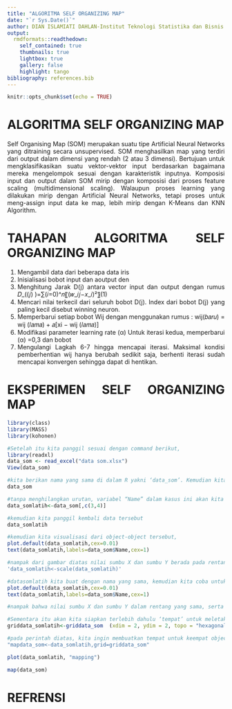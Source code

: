 ```yaml
---
title: "ALGORITMA SELF ORGANIZING MAP"
date: "`r Sys.Date()`"
author: DIAN ISLAMIATI DAHLAN-Institut Teknologi Statistika dan Bisnis Muhammadiyah
output:
  rmdformats::readthedown:
    self_contained: true
    thumbnails: true
    lightbox: true
    gallery: false
    highlight: tango
bibliography: references.bib
---
```


```{=html}
<style>
body{
text-align: justify}
</style>
```
```r
knitr::opts_chunk$set(echo = TRUE)
```
# ALGORITMA SELF ORGANIZING MAP


Self Organising Map (SOM) merupakan suatu tipe Artificial Neural Networks yang ditraining secara unsupervised. SOM menghasilkan map yang terdiri dari output dalam dimensi yang rendah (2 atau 3 dimensi). Bertujuan untuk mengklasifikasikan suatu vektor-vektor input berdasarkan bagaimana mereka mengelompok sesuai dengan karakteristik inputnya. Komposisi input dan output dalam SOM mirip dengan komposisi dari proses feature scaling (multidimensional scaling). Walaupun proses learning yang dilakukan mirip dengan Artificial Neural Networks, tetapi proses untuk meng-assign input data ke map, lebih mirip dengan K-Means dan KNN Algorithm.



# TAHAPAN ALGORITMA SELF ORGANIZING MAP


1. Mengambil data dari beberapa data iris
 2. Inisialisasi	bobot	input	dan	aoutput	den
 3. Menghitung	Jarak	D(j)	antara	vector	input	dan  output dengan rumus              𝐷_((𝑗) )=∑(𝑖=0)^𝑛〖(𝑤_𝑖𝑗−𝑥_𝑖)²〗(1)
 4. Mencari nilai terkecil dari seluruh bobot D(j). Index  dari bobot D(j) yang paling   kecil disebut winning  neuron.
 5. Memperbarui setiap bobot Wij dengan  menggunakan rumus :
wij(𝑏𝑎𝑟𝑢) = wij (𝑙𝑎𝑚𝑎) + 𝑎[xi − wij (𝑙𝑎𝑚𝑎)]  
 6. Modifikasi parameter learning rate (α) Untuk  iterasi kedua, memperbarui (α) =0,3 dan bobot  
  7. Mengulangi Lagkah 6-7 hingga mencapai iterasi.  Maksimal kondisi pemberhentian	wij	hanya  berubah sedikit saja, berhenti iterasi sudah  mencapai konvergen sehingga dapat di hentikan.


# EKSPERIMEN SELF ORGANIZING MAP

```r
library(class)
library(MASS)
library(kohonen)
```
```r
#Setelah itu kita panggil sesuai dengan command berikut,
library(readxl)
data_som <- read_excel("data som.xlsx")
View(data_som)
```
```r
#kita berikan nama yang sama di dalam R yakni ‘data_som’. Kemudian kita panggil data tersebut
data_som
```
```r
#tanpa menghilangkan urutan, variabel “Name” dalam kasus ini akan kita sembunyikan terlebih dahulu.
data_somlatih<-data_som[,c(3,4)]
```
```r
#kemudian kita panggil kembali data tersebut
data_somlatih
```
```r
#kemudian kita visualisasi dari object-object tersebut,
plot.default(data_somlatih,cex=0.01)
text(data_somlatih,labels=data_som$Name,cex=1)
```
```r
#nampak dari gambar diatas nilai sumbu X dan sumbu Y berada pada rentang yang sangat berbeda. Sehingga nilai-nilai tersebut dapat dibuat dalam rentang yang berdekatan
'data_somlatih<-scale(data_somlatih)'
```
```r
#datasomlatih kita buat dengan nama yang sama, kemudian kita coba untuk plot ulang
plot.default(data_somlatih,cex=0.01)
text(data_somlatih,labels=data_som$Name,cex=1)
```
```r
#nampak bahwa nilai sumbu X dan sumbu Y dalam rentang yang sama, serta akan memudahkan kita dalam mengelompokkan ke dalam visualisasi SOM.

#Sementara itu akan kita siapkan terlebih dahulu ‘tempat’ untuk meletakkan object-object ABCD diatas.
griddata_somlatih<-griddata_som  (xdim = 2, ydim = 2, topo = "hexagonal")
```
```r
#pada perintah diatas, kita ingin membuatkan tempat untuk keempat object kita ke dalam empat buah lingkaran (xdim = 2 dikali ydim 2 = 4 lingkaran), kemudian kita lakukan pengelompokan dengan SOM,
"mapdata_som<-data_somlatih,grid=griddata_som"
```
```r
plot(data_somlatih, "mapping")
```
```r
map(data_som)
```



# REFRENSI